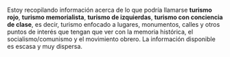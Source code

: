 {{headerleaflet|1=Turismo Rojo}}

Estoy recopilando información acerca de lo que podría llamarse '''turismo rojo''', '''turismo memorialista''', '''turismo de izquierdas''', '''turismo con conciencia de clase''', es decir, turismo enfocado a lugares, monumentos, calles y otros puntos de interés que tengan que ver con la memoria histórica, el socialismo/comunismo y el movimiento obrero. La información disponible es escasa y muy dispersa.

<!--
Para el caso del Reino Unido existe una web que recopila monumentos a las Brigadas Internacionales.

Cosas por añadir al mapa:

* Monumentos a Antonio Machado, Rafael Alberti, Federico García Lorca, Miguel Hernández.
* Casas natales y Calles de las 13 Rosas, a luchadores antifranquistas y a intelectuales.
* Lugares de la memoria en Andalucía.
* Campos de concentración franquistas, cárceles.
* Cementerios y lugares de fusilamientos.
* Buscar algún grupo en Flickr sobre MH y sino existe crearlo.
* Lugares de batallas, frentes, edificios tomados, etc.
* Refugios subterráneos de Almería
-->

<div id="map" style="float: center;width: 100%; height: 400px;"></div>

<script type="text/javascript">
    // http://leafletjs.com/examples/custom-icons.html
    
    var places = [
        //["Madrid", 40.416957, -3.703478], 
        
        //Andalucía
        //Provincia de Almería
        //Provincia de Cádiz
        //Cádiz
        ["Castillo de San Sebastián", 36.528662, -6.316686, "", "Lugares de Memoria Histórica de Andalucía. Lugar de fusilamientos."], 
        ["Muros de Puerta Tierra", 36.526296, -6.288413, "", "Lugares de Memoria Histórica de Andalucía. Lugar de fusilamientos."], 
        
        //El Puerto de Santa María
        ["Antiguo Penal de El Puerto", 36.605517, -6.217236, "", "Lugar de Memoria Histórica de Andalucía. Hoy Monasterio de la Victoria"], 
        ["Calle Daniel Ortega", 36.603951, -6.227174, "", "Médico comunista, Diputado a Cortes durante la II República"], 
        ["Monumento a los presos políticos del franquismo", 36.605419, -6.217750, "", "En el jardín del Monasterio de la Victoria"], 
        ["Monumento a Rafael Alberti", 36.594830, -6.227157, "", "En la Plaza del Polvorista"], 
        //Puerto Real
        ["Avda. 14 de Abril", 36.525493, -6.173916, "", "Toda la zona tiene calles con nombres memorialistas. A destacar la Glorieta dedicada a las Brigadas Internacionales"], 
        ["Glorieta de las Brigadas Internacionales", 36.525746, -6.174687, "", "Estrella roja de tres puntas"], 
        //Jimena de la Frontera
        ["Casa de la Memoria 'La Sauceda'", 36.433831, -5.453072, "", "En Jimena de la Frontera"], 
        //Sanlúcar de Barrameda
        ["Monumento a los fusilados por el franquismo en Sanlúcar de Barrameda", 36.776720, -6.350988, "", "Junto al Castillo de Santiago"], 

    ];

    var map = L.map('map').setView([37, -4], 7);
    mapLink = 
        '<a href="http://openstreetmap.org">OpenStreetMap</a>';
    L.tileLayer(
        'http://{s}.tile.openstreetmap.org/{z}/{x}/{y}.png', {
        attribution: '&copy; ' + mapLink + ' Contributors',
        }).addTo(map);

    for (var i = 0; i < places.length; i++) {
        marker = new L.marker([places[i][1],places[i][2]])
            .bindPopup('<b>' + places[i][0] + '</b>' + '<br/><img src="' + places[i][3] + '" width="0px" /><br/>' + places[i][4] + '')
            //.bindPopup('<b>' + places[i][0] + '</b>')
            .addTo(map);
    }

</script>

{{footer}}
